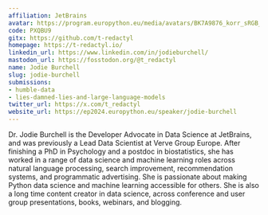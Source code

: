 ```yaml
---
affiliation: JetBrains
avatar: https://program.europython.eu/media/avatars/BK7A9876_korr_sRGB_8_1000x1500px_b_NbNTtra.jpg
code: PXQBU9
gitx: https://github.com/t-redactyl
homepage: https://t-redactyl.io/
linkedin_url: https://www.linkedin.com/in/jodieburchell/
mastodon_url: https://fosstodon.org/@t_redactyl
name: Jodie Burchell
slug: jodie-burchell
submissions:
- humble-data
- lies-damned-lies-and-large-language-models
twitter_url: https://x.com/t_redactyl
website_url: https://ep2024.europython.eu/speaker/jodie-burchell
---
```


Dr. Jodie Burchell is the Developer Advocate in Data Science at JetBrains, and was previously a Lead Data Scientist at Verve Group Europe. After finishing a PhD in Psychology and a postdoc in biostatistics, she has worked in a range of data science and machine learning roles across natural language processing, search improvement, recommendation systems, and programmatic advertising. She is passionate about making Python data science and machine learning accessible for others. She is also a long time content creator in data science, across conference and user group presentations, books, webinars, and blogging.
